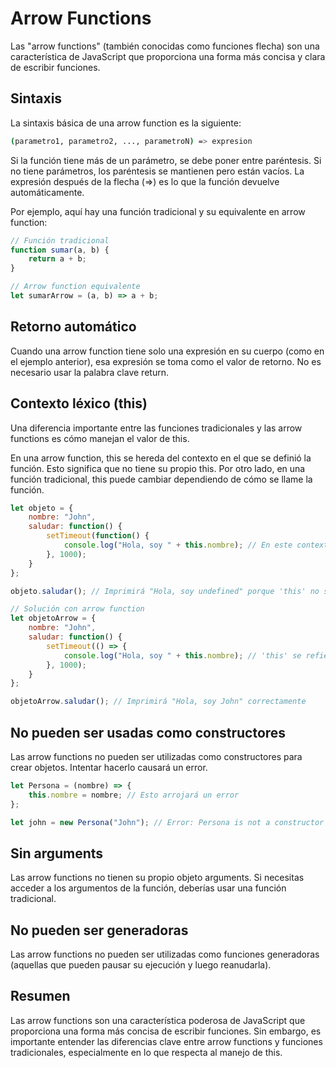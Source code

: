# Arrow Functions

Las "arrow functions" (también conocidas como funciones flecha) son una característica de JavaScript que proporciona una forma más concisa y clara de escribir funciones.

## **Sintaxis**

La sintaxis básica de una arrow function es la siguiente:

```bash
(parametro1, parametro2, ..., parametroN) => expresion
```

Si la función tiene más de un parámetro, se debe poner entre paréntesis. Si no tiene parámetros, los paréntesis se mantienen pero están vacíos. La expresión después de la flecha (=>) es lo que la función devuelve automáticamente.

Por ejemplo, aquí hay una función tradicional y su equivalente en arrow function:

```javascript
// Función tradicional
function sumar(a, b) {
    return a + b;
}

// Arrow function equivalente
let sumarArrow = (a, b) => a + b;
```

## **Retorno automático**
Cuando una arrow function tiene solo una expresión en su cuerpo (como en el ejemplo anterior), esa expresión se toma como el valor de retorno. No es necesario usar la palabra clave return.

## **Contexto léxico (this)**
Una diferencia importante entre las funciones tradicionales y las arrow functions es cómo manejan el valor de this.

En una arrow function, this se hereda del contexto en el que se definió la función. Esto significa que no tiene su propio this. Por otro lado, en una función tradicional, this puede cambiar dependiendo de cómo se llame la función.

```javascript
let objeto = {
    nombre: "John",
    saludar: function() {
        setTimeout(function() {
            console.log("Hola, soy " + this.nombre); // En este contexto, 'this' se refiere a 'objeto'
        }, 1000);
    }
};

objeto.saludar(); // Imprimirá "Hola, soy undefined" porque 'this' no se refiere a 'objeto'

// Solución con arrow function
let objetoArrow = {
    nombre: "John",
    saludar: function() {
        setTimeout(() => {
            console.log("Hola, soy " + this.nombre); // 'this' se refiere a 'objetoArrow'
        }, 1000);
    }
};

objetoArrow.saludar(); // Imprimirá "Hola, soy John" correctamente
```

## **No pueden ser usadas como constructores**

Las arrow functions no pueden ser utilizadas como constructores para crear objetos. Intentar hacerlo causará un error.

```javascript
let Persona = (nombre) => {
    this.nombre = nombre; // Esto arrojará un error
};

let john = new Persona("John"); // Error: Persona is not a constructor
```

## **Sin arguments**
Las arrow functions no tienen su propio objeto arguments. Si necesitas acceder a los argumentos de la función, deberías usar una función tradicional.

## **No pueden ser generadoras**
Las arrow functions no pueden ser utilizadas como funciones generadoras (aquellas que pueden pausar su ejecución y luego reanudarla).

## **Resumen**
Las arrow functions son una característica poderosa de JavaScript que proporciona una forma más concisa de escribir funciones. Sin embargo, es importante entender las diferencias clave entre arrow functions y funciones tradicionales, especialmente en lo que respecta al manejo de this.